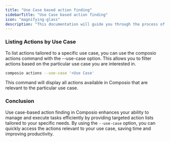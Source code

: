 ```yaml
---
title: "Use Case based action finding"
sidebarTitle: "Use Case based action finding"
icon: "magnifying-glass"
description: "This documentation will guide you through the process of use case-based action finding in Composio."
---
```



### Listing Actions by Use Case
To list actions tailored to a specific use case, you can use the composio actions command with the --use-case option. This allows you to filter actions based on the particular use case you are interested in.
<CodeGroup>
```bash bash
composio actions --use-case '<Use Case'
```
</CodeGroup>


This command will display all actions available in Composio that are relevant to the particular use case.

### Conclusion
Use case-based action finding in Composio enhances your ability to manage and execute tasks efficiently by providing targeted action lists tailored to your specific needs. By using the `--use-case` option, you can quickly access the actions relevant to your use case, saving time and improving productivity.